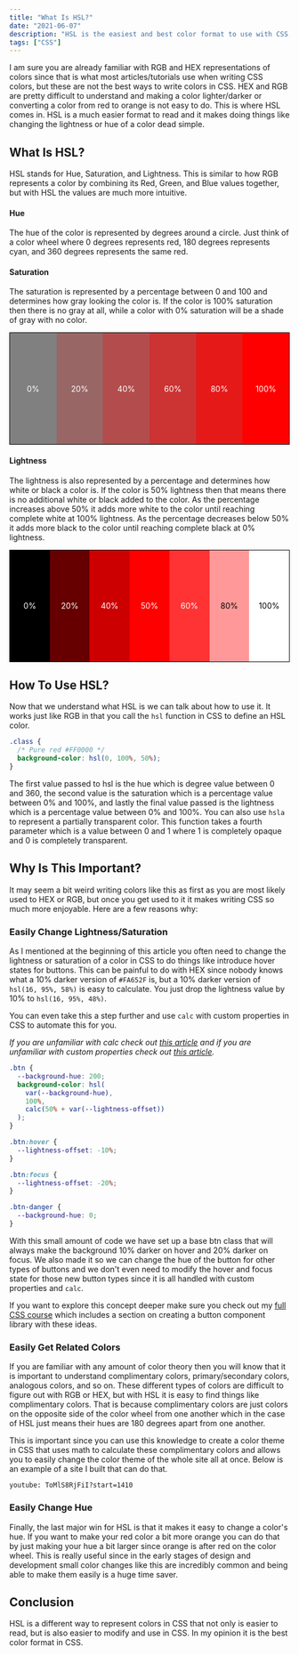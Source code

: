 ```yaml
---
title: "What Is HSL?"
date: "2021-06-07"
description: "HSL is the easiest and best color format to use with CSS, but why exactly is that?"
tags: ["CSS"]
---
```



I am sure you are already familiar with RGB and HEX representations of colors since that is what most articles/tutorials use when writing CSS colors, but these are not the best ways to write colors in CSS. HEX and RGB are pretty difficult to understand and making a color lighter/darker or converting a color from red to orange is not easy to do. This is where HSL comes in. HSL is a much easier format to read and it makes doing things like changing the lightness or hue of a color dead simple.

## What Is HSL?

HSL stands for Hue, Saturation, and Lightness. This is similar to how RGB represents a color by combining its Red, Green, and Blue values together, but with HSL the values are much more intuitive.

#### Hue

The hue of the color is represented by degrees around a circle. Just think of a color wheel where 0 degrees represents red, 180 degrees represents cyan, and 360 degrees represents the same red.

<ColorWheel />

#### Saturation

The saturation is represented by a percentage between 0 and 100 and determines how gray looking the color is. If the color is 100% saturation then there is no gray at all, while a color with 0% saturation will be a shade of gray with no color.

<div style="display: flex; max-height: 10vh; height: 200px; border: 1px solid black;">
  <div style="flex-grow: 1; flex-basis: 0; height: 100%; background-color: hsl(0, 0%, 50%); display: flex; justify-content: center; align-items: center; color: white;">
    0%
  </div>
  <div style="flex-grow: 1; flex-basis: 0; height: 100%; background-color: hsl(0, 20%, 50%); display: flex; justify-content: center; align-items: center; color: white;">
    20%
  </div>
  <div style="flex-grow: 1; flex-basis: 0; height: 100%; background-color: hsl(0, 40%, 50%); display: flex; justify-content: center; align-items: center; color: white;">
    40%
  </div>
  <div style="flex-grow: 1; flex-basis: 0; height: 100%; background-color: hsl(0, 60%, 50%); display: flex; justify-content: center; align-items: center; color: white;">
    60%
  </div>
  <div style="flex-grow: 1; flex-basis: 0; height: 100%; background-color: hsl(0, 80%, 50%); display: flex; justify-content: center; align-items: center; color: white;">
    80%
  </div>
  <div style="flex-grow: 1; flex-basis: 0; height: 100%; background-color: hsl(0, 100%, 50%); display: flex; justify-content: center; align-items: center; color: white;">
    100%
  </div>
</div>

#### Lightness

The lightness is also represented by a percentage and determines how white or black a color is. If the color is 50% lightness then that means there is no additional white or black added to the color. As the percentage increases above 50% it adds more white to the color until reaching complete white at 100% lightness. As the percentage decreases below 50% it adds more black to the color until reaching complete black at 0% lightness.

<div style="display: flex; max-height: 10vh; height: 200px; border: 1px solid black;">
  <div style="flex-grow: 1; flex-basis: 0; height: 100%; background-color: hsl(0, 100%, 0%); display: flex; justify-content: center; align-items: center; color: white;">
    0%
  </div>
  <div style="flex-grow: 1; flex-basis: 0; height: 100%; background-color: hsl(0, 100%, 20%); display: flex; justify-content: center; align-items: center; color: white;">
    20%
  </div>
  <div style="flex-grow: 1; flex-basis: 0; height: 100%; background-color: hsl(0, 100%, 40%); display: flex; justify-content: center; align-items: center; color: white;">
    40%
  </div>
  <div style="flex-grow: 1; flex-basis: 0; height: 100%; background-color: hsl(0, 100%, 50%); display: flex; justify-content: center; align-items: center; color: white;">
    50%
  </div>
  <div style="flex-grow: 1; flex-basis: 0; height: 100%; background-color: hsl(0, 100%, 60%); display: flex; justify-content: center; align-items: center; color: white;">
    60%
  </div>
  <div style="flex-grow: 1; flex-basis: 0; height: 100%; background-color: hsl(0, 100%, 80%); display: flex; justify-content: center; align-items: center; color: black;">
    80%
  </div>
  <div style="flex-grow: 1; flex-basis: 0; height: 100%; background-color: hsl(0, 100%, 100%); display: flex; justify-content: center; align-items: center; color: black;">
    100%
  </div>
</div>

## How To Use HSL?

Now that we understand what HSL is we can talk about how to use it. It works just like RGB in that you call the `hsl` function in CSS to define an HSL color.

```css
.class {
  /* Pure red #FF0000 */
  background-color: hsl(0, 100%, 50%);
}
```

The first value passed to hsl is the hue which is degree value between 0 and 360, the second value is the saturation which is a percentage value between 0% and 100%, and lastly the final value passed is the lightness which is a percentage value between 0% and 100%. You can also use `hsla` to represent a partially transparent color. This function takes a fourth parameter which is a value between 0 and 1 where 1 is completely opaque and 0 is completely transparent.

## Why Is This Important?

It may seem a bit weird writing colors like this as first as you are most likely used to HEX or RGB, but once you get used to it it makes writing CSS so much more enjoyable. Here are a few reasons why:

### Easily Change Lightness/Saturation

As I mentioned at the beginning of this article you often need to change the lightness or saturation of a color in CSS to do things like introduce hover states for buttons. This can be painful to do with HEX since nobody knows what a 10% darker version of `#FA652F` is, but a 10% darker version of `hsl(16, 95%, 58%)` is easy to calculate. You just drop the lightness value by 10% to `hsl(16, 95%, 48%)`.

You can even take this a step further and use `calc` with custom properties in CSS to automate this for you.

_If you are unfamiliar with calc check out [this article](/2020-07/css-calc/) and if you are unfamiliar with custom properties check out [this article](/2020-02/css-custom-properties/)._

```css
.btn {
  --background-hue: 200;
  background-color: hsl(
    var(--background-hue),
    100%,
    calc(50% + var(--lightness-offset))
  );
}

.btn:hover {
  --lightness-offset: -10%;
}

.btn:focus {
  --lightness-offset: -20%;
}

.btn-danger {
  --background-hue: 0;
}
```

With this small amount of code we have set up a base btn class that will always make the background 10% darker on hover and 20% darker on focus. We also made it so we can change the hue of the button for other types of buttons and we don't even need to modify the hover and focus state for those new button types since it is all handled with custom properties and `calc`.

If you want to explore this concept deeper make sure you check out my [full CSS course](https://courses.webdevsimplified.com/learn-css-today) which includes a section on creating a button component library with these ideas.

### Easily Get Related Colors

If you are familiar with any amount of color theory then you will know that it is important to understand complimentary colors, primary/secondary colors, analogous colors, and so on. These different types of colors are difficult to figure out with RGB or HEX, but with HSL it is easy to find things like complimentary colors. That is because complimentary colors are just colors on the opposite side of the color wheel from one another which in the case of HSL just means their hues are 180 degrees apart from one another.

This is important since you can use this knowledge to create a color theme in CSS that uses math to calculate these complimentary colors and allows you to easily change the color theme of the whole site all at once. Below is an example of a site I built that can do that.

`youtube: ToMlS8RjFiI?start=1410`

### Easily Change Hue

Finally, the last major win for HSL is that it makes it easy to change a color's hue. If you want to make your red color a bit more orange you can do that by just making your hue a bit larger since orange is after red on the color wheel. This is really useful since in the early stages of design and development small color changes like this are incredibly common and being able to make them easily is a huge time saver.

## Conclusion

HSL is a different way to represent colors in CSS that not only is easier to read, but is also easier to modify and use in CSS. In my opinion it is the best color format in CSS.
